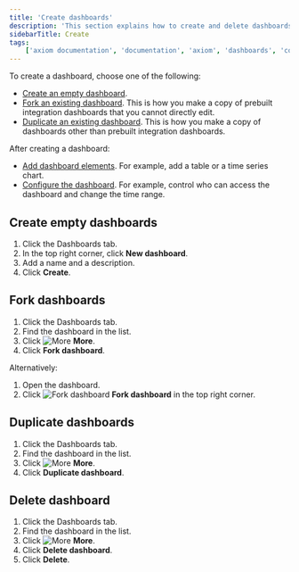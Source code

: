 ```yaml
---
title: 'Create dashboards'
description: 'This section explains how to create and delete dashboards.'
sidebarTitle: Create
tags:
    ['axiom documentation', 'documentation', 'axiom', 'dashboards', 'collaboration', 'queries', 'visualizations', 'filters', 'charts', 'simple query builder', 'advanced query builder']
---
```


To create a dashboard, choose one of the following:

- [Create an empty dashboard](#create-empty-dashboards).
- [Fork an existing dashboard](#fork-dashboards). This is how you make a copy of prebuilt integration dashboards that you cannot directly edit.
- [Duplicate an existing dashboard](#duplicate-dashboards). This is how you make a copy of dashboards other than prebuilt integration dashboards.

After creating a dashboard:
- [Add dashboard elements](/dashboard-elements/create). For example, add a table or a time series chart.
- [Configure the dashboard](/dashboards/configure). For example, control who can access the dashboard and change the time range.

## Create empty dashboards

1. Click the Dashboards tab.
1. In the top right corner, click **New dashboard**.
1. Add a name and a description.
1. Click **Create**.

## Fork dashboards

1. Click the Dashboards tab.
1. Find the dashboard in the list.
1. Click <img src="/doc-assets/icons/ellipsis-vertical.svg" className="inline-icon" alt="More" /> **More**.
1. Click **Fork dashboard**.

Alternatively:
1. Open the dashboard.
1. Click <img src="/doc-assets/icons/code-branch.svg" className="inline-icon" alt="Fork dashboard" /> **Fork dashboard** in the top right corner.

## Duplicate dashboards

1. Click the Dashboards tab.
1. Find the dashboard in the list.
1. Click <img src="/doc-assets/icons/ellipsis-vertical.svg" className="inline-icon" alt="More" /> **More**.
1. Click **Duplicate dashboard**.

## Delete dashboard

1. Click the Dashboards tab.
1. Find the dashboard in the list.
1. Click <img src="/doc-assets/icons/ellipsis-vertical.svg" className="inline-icon" alt="More" /> **More**.
1. Click **Delete dashboard**.
1. Click **Delete**.